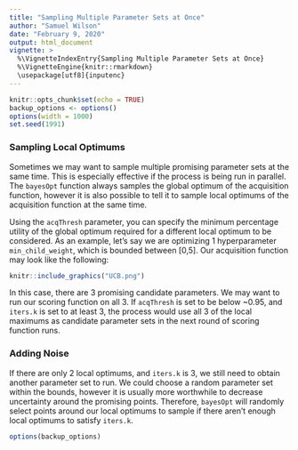 ```yaml
---
title: "Sampling Multiple Parameter Sets at Once"
author: "Samuel Wilson"
date: "February 9, 2020"
output: html_document
vignette: >
  %\VignetteIndexEntry{Sampling Multiple Parameter Sets at Once}
  %\VignetteEngine{knitr::rmarkdown}
  \usepackage[utf8]{inputenc}
---
```


```r
knitr::opts_chunk$set(echo = TRUE)
backup_options <- options()
options(width = 1000)
set.seed(1991)
```

### Sampling Local Optimums

Sometimes we may want to sample multiple promising parameter sets at the same time. This is especially effective if the process is being run in parallel. The ```bayesOpt``` function always samples the global optimum of the acquisition function, however it is also possible to tell it to sample local optimums of the acquisition function at the same time.
  
Using the ```acqThresh``` parameter, you can specify the minimum percentage utility of the global optimum required for a different local optimum to be considered. As an example, let's say we are optimizing 1 hyperparameter ```min_child_weight```, which is bounded between [0,5]. Our acquisition function may look like the following:

```r
knitr::include_graphics("UCB.png")
```

In this case, there are 3 promising candidate parameters. We may want to run our scoring function on all 3. If ```acqThresh``` is set to be below ~0.95, and ```iters.k``` is set to at least 3, the process would use all 3 of the local maximums as candidate parameter sets in the next round of scoring function runs.

### Adding Noise  
If there are only 2 local optimums, and ```iters.k``` is 3, we still need to obtain another parameter set to run. We could choose a random parameter set within the bounds, however it is usually more worthwhile to decrease uncertainty around the promising points. Therefore, ```bayesOpt``` will randomly select points around our local optimums to sample if there aren't enough local optimums to satisfy ```iters.k```.

```r
options(backup_options)
```
